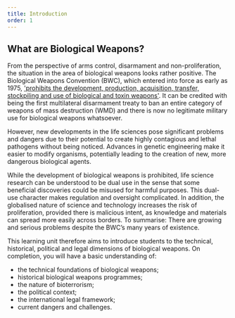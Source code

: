 ```yaml
---
title: Introduction
order: 1
---
```


## What are Biological Weapons?

From the perspective of arms control, disarmament and non-proliferation, the situation in the area of biological weapons looks rather positive. The Biological Weapons Convention (BWC), which entered into force as early as 1975, ['prohibits the development, production, acquisition, transfer, stockpiling and use of biological and toxin weapons'](https://disarmament.unoda.org/biological-weapons/). It can be credited with being the first multilateral disarmament treaty to ban an entire category of weapons of mass destruction (WMD) and there is now no legitimate military use for biological weapons whatsoever.

However, new developments in the life sciences pose significant problems and dangers due to their potential to create highly contagious and lethal pathogens without being noticed. Advances in genetic engineering make it easier to modify organisms, potentially leading to the creation of new, more dangerous biological agents.

While the development of biological weapons is prohibited, life science research can be understood to be dual use in the sense that some beneficial discoveries could be misused for harmful purposes. This dual-use character makes regulation and oversight complicated. In addition, the globalised nature of science and technology increases the risk of proliferation, provided there is malicious intent, as knowledge and materials can spread more easily across borders. To summarise: There are growing and serious problems despite the BWC’s many years of existence.

This learning unit therefore aims to introduce students to the technical, historical, political and legal dimensions of biological weapons. On completion, you will have a basic understanding of:
- the technical foundations of biological weapons;
- historical biological weapons programmes;
- the nature of bioterrorism;
- the political context;
- the international legal framework;
- current dangers and challenges.

